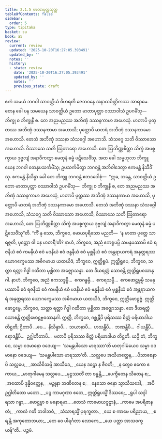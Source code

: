 ```yaml
---
title: 2.1.5 မာတာပုတ္တသုတ္တ
tableOfContents: false
sidebar:
  order: 5
type: tipitaka
basket: su
book: a5
review:
  current: review
  updated: '2025-10-20T16:27:05.393491'
  updated_by: ''
  notes: ''
  history:
  - state: review
    date: '2025-10-20T16:27:05.393491'
    updated_by: ''
    notes: ''
    previous_state: draft
---
```



<DynamicBreadcrumb />


<ReviewStatus review={frontmatter.review} showDetails={true} />

<HypothesisAnnotation frontmatter={frontmatter} />

<Division number="55" book="a5" e="ch" v="16" p="59">

<Paragraph number="341" book="a5">
ဧကံ သမယံ ဘဂဝါ သာဝတ္ထိယံ ဝိဟရတိ ဇေတဝနေ အနာထပိဏ္ဍိကဿ အာရာမေ. တေန ခေါ ပန သမယေန သာဝတ္ထိယံ ဥဘော မာတာပုတ္တာ ဝဿာဝါသံ ဥပဂမိံသု—  ဘိက္ခု စ ဘိက္ခုနီ စ. တေ အညမညဿ အဘိဏှံ ဒဿနကာမာ အဟေသုံ. မာတာပိ ပုတ္တဿ အဘိဏှံ ဒဿနကာမာ အဟောသိ; ပုတ္တောပိ မာတရံ အဘိဏှံ ဒဿနကာမော အဟောသိ. တေသံ အဘိဏှံ ဒဿနာ သံသဂ္ဂေါ အဟောသိ. သံသဂ္ဂေ သတိ ဝိဿာသော အဟောသိ. ဝိဿာသေ သတိ ဩတာရော အဟောသိ. တေ ဩတိဏ္ဏစိတ္တာ သိက္ခံ အပစ္စက္ခာယ ဒုဗ္ဗလျံ အနာဝိကတွာ မေထုနံ ဓမ္မံ ပဋိသေဝိံသု.
</Paragraph>

<Paragraph number="342" book="a5">
အထ ခေါ သမ္ဗဟုလာ ဘိက္ခူ ယေန ဘဂဝါ တေနုပသင်္ကမိံသု; ဥပသင်္ကမိတွာ ဘဂဝန္တံ အဘိဝါဒေတွာ ဧကမန္တံ နိသီဒိံသု. ဧကမန္တံ နိသိန္နာ ခေါ တေ ဘိက္ခူ ဘဂဝန္တံ ဧတဒဝေါစုံ—  “ဣဓ, ဘန္တေ, သာဝတ္ထိယံ ဥဘော မာတာပုတ္တာ ဝဿာဝါသံ ဥပဂမိံသု—  ဘိက္ခု စ ဘိက္ခုနီ စ, တေ အညမညဿ အဘိဏှံ ဒဿနကာမာ အဟေသုံ, မာတာပိ ပုတ္တဿ အဘိဏှံ ဒဿနကာမာ အဟောသိ, ပုတ္တောပိ မာတရံ အဘိဏှံ ဒဿနကာမော အဟောသိ. တေသံ အဘိဏှံ ဒဿနာ သံသဂ္ဂေါ အဟောသိ, သံသဂ္ဂေ သတိ ဝိဿာသော အဟောသိ, ဝိဿာသေ သတိ ဩတာရော အဟောသိ, တေ ဩတိဏ္ဏစိတ္တာ သိက္ခံ အပစ္စက္ခာယ ဒုဗ္ဗလျံ အနာဝိကတွာ မေထုနံ ဓမ္မံ ပဋိသေဝိံသူ”တိ.
</Paragraph>

<Paragraph number="343" book="a5">
“ကိံ နု သော, ဘိက္ခဝေ, မောဃပုရိသော မညတိ—  ‘န မာတာ ပုတ္တေ သာရဇ္ဇတိ, ပုတ္တော ဝါ ပန မာတရီ’တိ? နာဟံ, ဘိက္ခဝေ, အညံ ဧကရူပမ္ပိ သမနုပဿာမိ ဧဝံ ရဇနီယံ ဧဝံ ကမနီယံ ဧဝံ မဒနီယံ ဧဝံ ဗန္ဓနီယံ ဧဝံ မုစ္ဆနီယံ ဧဝံ အန္တရာယကရံ အနုတ္တရဿ ယောဂက္ခေမဿ အဓိဂမာယ ယထယိဒံ, ဘိက္ခဝေ, ဣတ္ထိရူပံ. ဣတ္ထိရူပေ, ဘိက္ခဝေ, သတ္တာ ရတ္တာ ဂိဒ္ဓါ ဂထိတာ မုစ္ဆိတာ အဇ္ဈောသန္နာ. တေ ဒီဃရတ္တံ သောစန္တိ ဣတ္ထိရူပဝသာနုဂါ.
</Paragraph>

<Paragraph number="344" book="a5">
နာဟံ, ဘိက္ခဝေ, အညံ ဧကသဒ္ဒမ္ပိ…  ဧကဂန္ဓမ္ပိ…  ဧကရသမ္ပိ…  ဧကဖောဋ္ဌဗ္ဗမ္ပိ သမနုပဿာမိ ဧဝံ ရဇနီယံ ဧဝံ ကမနီယံ ဧဝံ မဒနီယံ ဧဝံ ဗန္ဓနီယံ ဧဝံ မုစ္ဆနီယံ ဧဝံ အန္တရာယကရံ အနုတ္တရဿ ယောဂက္ခေမဿ အဓိဂမာယ ယထယိဒံ, ဘိက္ခဝေ, ဣတ္ထိဖောဋ္ဌဗ္ဗံ. ဣတ္ထိဖောဋ္ဌဗ္ဗေ, ဘိက္ခဝေ, သတ္တာ ရတ္တာ ဂိဒ္ဓါ ဂထိတာ မုစ္ဆိတာ အဇ္ဈောသန္နာ. တေ ဒီဃရတ္တံ သောစန္တိ ဣတ္ထိဖောဋ္ဌဗ္ဗဝသာနုဂါ.
</Paragraph>

<Paragraph number="345" book="a5">
ဣတ္ထီ, ဘိက္ခဝေ, ဂစ္ဆန္တီပိ ပုရိသဿ စိတ္တံ ပရိယာဒါယ တိဋ္ဌတိ; ဌိတာပိ …ပေ…  နိသိန္နာပိ…  သယာနာပိ…  ဟသန္တီပိ…  ဘဏန္တီပိ…  ဂါယန္တီပိ…  ရောဒန္တီပိ…  ဥဂ္ဃါတိတာပိ…  မတာပိ ပုရိသဿ စိတ္တံ ပရိယာဒါယ တိဋ္ဌတိ. ယဉှိ တံ, ဘိက္ခဝေ, သမ္မာ ဝဒမာနော ဝဒေယျ—  ‘သမန္တပါသော မာရဿာ’တိ မာတုဂါမံယေဝ သမ္မာ ဝဒမာနော ဝဒေယျ—  ‘သမန္တပါသော မာရဿာ’တိ.
</Paragraph>

<Paragraph number="346" type="verses" book="a5">
_သလ္လပေ အသိဟတ္ထေန,_  
_ပိသာစေနာပိ သလ္လပေ;_  
_အာသီဝိသမ္ပိ အာသီဒေ,_  
_ယေန ဒဋ္ဌော န ဇီဝတိ;_  
_န တွေဝ ဧကော ဧကာယ,_  
_မာတုဂါမေန သလ္လပေ._  

</Paragraph>

<Paragraph number="347" type="verses" book="a5">
_မုဋ္ဌဿတိံ တာ ဗန္ဓန္တိ,_  
_ပေက္ခိတေန သိတေန စ;_  
_အထောပိ ဒုန္နိဝတ္ထေန,_  
_မဉ္ဇုနာ ဘဏိတေန စ;_  
_နေသော ဇနော သွာသီသဒေါ,_  
_အပိ ဥဂ္ဃါတိတော မတော._  

</Paragraph>

<Paragraph number="348" type="verses" book="a5">
_ပဉ္စ ကာမဂုဏာ ဧတေ,_  
ဣတ္ထိရူပသ္မိံ ဒိဿရေ;_  
_ရူပါ သဒ္ဒါ ရသာ ဂန္ဓာ,_  
_ဖောဋ္ဌဗ္ဗာ စ မနောရမာ._  

</Paragraph>

<Paragraph number="349" type="verses" book="a5">
_တေသံ ကာမောဃဝူဠှာနံ,_  
_ကာမေ အပရိဇာနတံ;_  
_ကာလံ ဂတိ ဘဝါဘဝံ,_  
_သံသာရသ္မိံ ပုရက္ခတာ._  

</Paragraph>

<Paragraph number="350" type="verses" book="a5">
_ယေ စ ကာမေ ပရိညာယ,_  
_စရန္တိ အကုတောဘယာ;_  
_တေ ဝေ ပါရင်္ဂတာ လောကေ,_  
_ယေ ပတ္တာ အာသဝက္ခယန်”တိ._  


</Paragraph>
</Division>

<Paragraph number="351" type="center" book="a5">
ပဉ္စမံ.
</Paragraph>